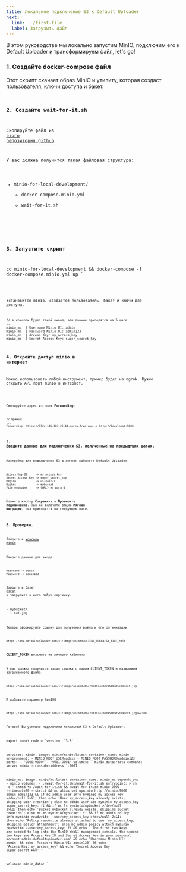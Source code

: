 ```yaml
---
title: Локальное подключение S3 к Default Uploader
next:
  link: ../first-file
  label: Загрузить файл
---
```



В этом руководстве мы локально запустим MinIO, подключим его к Default Uploader и трансформируем файл, let's go!

### 1. Создайте docker-compose файл
Этот скрипт скачает образ MinIO и утилиту, которая создаст пользователя, ключи доступа и бакет.
<Code code={code} lang="sh" title="docker-compose.minio.yml" />

### 2. Создайте wait-for-it.sh

Скопируйте файл из <a href="https://github.com/vishnubob/wait-for-it/blob/master/wait-for-it.sh" target="_blank">этого репозитория github</a>

У вас должна получится такая файловая структура:
<FileTree>
- minio-for-local-development/
  - docker-compose.minio.yml
  - wait-for-it.sh
</FileTree>

### 3. Запустите скрипт

cd minio-for-local-development &&
docker-compose -f docker-compose.minio.yml up
`

<Code code={startCode} lang="sh" title="docker-compose.minio.yml" />

Установится minio, создастся пользователь, бакет и ключи для доступа.

```
// в консоли будет такой вывод, эти данные пригодятся на 5 шаге
...
minio_mc  | Username Minio UI: admin
minio_mc  | Password Minio UI: admin123
minio_mc  | Access Key: my_access_key
minio_mc  | Secret Access Key: super_secret_key
```

### 4. Откройте доступ minio в интернет

Можно использовать любой инструмент, пример будет на ngrok. Нужно открыть API порт minio в интернет.

<Code code="ngrok http 9000" lang="sh" title="ngrok" />

Скопируйте адрес из поля **Forwarding**:
```
// Пример:
...
Forwarding  https://332e-185-103-25-11.ngrok-free.app -> http://localhost:9000
```

### 5. Введите данные для подключения S3, полученные на предыдущих шагах.

Настройки для подключения S3 в личном кабинете Default Uploader.

```
Access Key ID     -> my_access_key
Secret Access Key -> super_secret_key
Region            -> us-east-1
Bucket            -> mybucket
File endpoint     -> {URL} из шага 4
```

Нажмите кнопку **Сохранить** и **Проверить подключение**.
Так же включите опцию **Мягкая миграция**, она пригодится на следующем шаге.

### 6. Проверка.

Зайдите в <a href="http://127.0.0.1:9001" target="_blank">консоль minio</a>

Введите данные для входа

```
Username -> admin
Password -> admin123
```

Зайдите в бакет <a href="http://127.0.0.1:9001/browser/mybucket" target="_blank">бакет</a> и загрузите в него любую картинку.

<FileTree>
- mybucket/
  - cat.jpg
</FileTree>

Теперь сформируйте ссылку для получения файла и его оптимизации.

``` https://api.defaultuploader.com/v1/image/upload/CLIENT_TOKEN/S3_FILE_PATH ```

**CLIENT_TOKEN** возьмите из личного кабинета.

У вас должна получится такая ссылка с вашим CLIENT_TOKEN и названием загруженного файла.

```https://api.defaultuploader.com/v1/image/upload/66c78a393438de9506dd5e09/cat.jpg ```

И добавьте параметр ?w=100

```https://api.defaultuploader.com/v1/image/upload/66c78a393438de9506dd5e09/cat.jpg?w=100```

Готово! Вы успешно подключили локальный S3 к Default Uploader.

export const code = `version: '3.8'

services:
  minio:
    image: minio/minio:latest
    container_name: minio
    environment:
      - MINIO_ROOT_USER=admin
      - MINIO_ROOT_PASSWORD=admin123
    ports:
      - "9000:9000"
      - "9001:9001"
    volumes:
      - minio_data:/data
    command: server /data --console-address ':9001'

  minio_mc:
    image: minio/mc:latest
    container_name: minio_mc
    depends_on:
      - minio
    volumes:
      - ./wait-for-it.sh:/wait-for-it.sh
    entrypoint: >
      sh -c "
      chmod +x /wait-for-it.sh &&
      /wait-for-it.sh minio:9000 --timeout=30 --strict &&
      mc alias set myminio http://minio:9000 admin admin123 &&
      if mc admin user info myminio my_access_key >/dev/null 2>&1; then
        echo 'User my_access_key already exists, skipping user creation';
      else
        mc admin user add myminio my_access_key super_secret_key;
      fi &&
      if mc ls myminio/mybucket >/dev/null 2>&1; then
        echo 'Bucket mybucket already exists, skipping bucket creation';
      else
        mc mb myminio/mybucket;
      fi &&
      if mc admin policy info myminio readwrite --user=my_access_key >/dev/null 2>&1; then
        echo 'Policy readwrite already attached to user my_access_key, skipping policy attachment';
      else
        mc admin policy attach myminio readwrite --user=my_access_key;
      fi &&
      echo '
        The first two keys are needed to log into the MinIO WebUI management console,
        the second two keys are Access Key ID and Secret Access Key in your personal account admin.defaultuploader.com' &&
        echo 'Username Minio UI: admin' &&
        echo 'Password Minio UI: admin123' &&
        echo 'Access Key: my_access_key' &&
        echo 'Secret Access Key: super_secret_key'
      "

volumes:
  minio_data:
`
